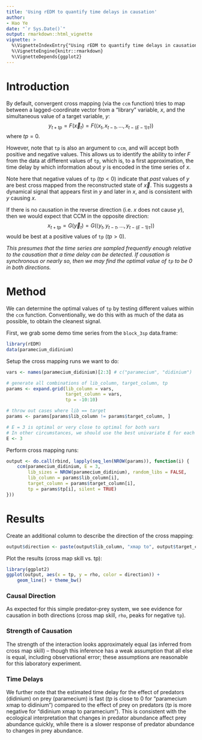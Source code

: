 ```yaml
---
title: 'Using rEDM to quantify time delays in causation'
author:
- Hao Ye
date: "`r Sys.Date()`"
output: rmarkdown::html_vignette
vignette: >
  %\VignetteIndexEntry{"Using rEDM to quantify time delays in causation"}
  %\VignetteEngine{knitr::rmarkdown}
  %\VignetteDepends{ggplot2}
---
```

    
# Introduction
    
By default, convergent cross mapping (via the `ccm` function) tries to map between a lagged-coordinate vector from a "library" variable, $x$, and the simultaneous value of a target variable, $y$:
$$ y_{t+tp} = F\left(\vec{x}_t\right) = F\left(\langle x_t, x_{t-\tau}, \dots, x_{t-(E-1)\tau} \rangle \right) $$
where $tp = 0$.

However, note that `tp` is also an argument to `ccm`, and will accept both positive and negative values. This allows us to identify the ability to infer $F$ from the data at different values of `tp`, which is, to a first approximation, the time delay by which information about $y$ is encoded in the time series of $x$.

Note here that negative values of `tp` ($tp < 0$) indicate that *past* values of $y$ are best cross mapped from the reconstructed state of $\vec{x}$. This suggests a dynamical signal that appears first in $y$ and later in $x$, and is consistent with $y$ causing $x$.

If there is no causation in the reverse direction (i.e. $x$ does not cause $y$), then we would expect that CCM in the opposite direction:
$$ x_{t+tp} = G\left(\vec{y}_t\right) = G\left(\langle y_t, y_{t-\tau}, \dots, y_{t-(E-1)\tau} \rangle \right) $$
would be best at a positive values of `tp` ($tp > 0$).

*This presumes that the time series are sampled frequently enough relative to the causation that a time delay can be detected. If causation is synchronous or nearly so, then we may find the optimal value of `tp` to be $0$ in both directions.*

# Method

We can determine the optimal values of `tp` by testing different values within the `ccm` function. Conventionally, we do this with as much of the data as possible, to obtain the cleanest signal.

First, we grab some demo time series from the `block_3sp` data.frame:
```r
library(rEDM)
data(paramecium_didinium)
```

Setup the cross mapping runs we want to do:
```r
vars <- names(paramecium_didinium)[2:3] # c("paramecium", "didinium")

# generate all combinations of lib_column, target_column, tp
params <- expand.grid(lib_column = vars, 
                      target_column = vars, 
                      tp = -10:10)

# throw out cases where lib == target
params <- params[params$lib_column != params$target_column, ]

# E = 3 is optimal or very close to optimal for both vars
# In other circumstances, we should use the best univariate E for each lib_column
E <- 3
```

Perform cross mapping runs:
```r
output <- do.call(rbind, lapply(seq_len(NROW(params)), function(i) {
    ccm(paramecium_didinium, E = 3, 
        lib_sizes = NROW(paramecium_didinium), random_libs = FALSE, 
        lib_column = params$lib_column[i], 
        target_column = params$target_column[i], 
        tp = params$tp[i], silent = TRUE)
}))
```

# Results

Create an additional column to describe the direction of the cross mapping:
```r
output$direction <- paste(output$lib_column, "xmap to", output$target_column)
```

Plot the results (cross map skill vs. tp):
```r
library(ggplot2)
ggplot(output, aes(x = tp, y = rho, color = direction)) + 
    geom_line() + theme_bw()
```

### Causal Direction
As expected for this simple predator-prey system, we see evidence for causation in both directions (cross map skill, `rho`, peaks for negative `tp`).

### Strength of Causation
The strength of the interaction looks approximately equal (as inferred from cross map skill) -- though this inference has a weak assumption that all else is equal, including observational error; these assumptions are reasonable for this laboratory experiment.

### Time Delays
We further note that the estimated time delay for the effect of predators (didinium) on prey (paramecium) is fast ($tp$ is close to 0 for "paramecium xmap to didinium") compared to the effect of prey on predators ($tp$ is more negative for "didinium xmap to paramecium"). This is consistent with the ecological interpretation that changes in predator abundance affect prey abundance quickly, while there is a slower response of predator abundance to changes in prey abundance.
